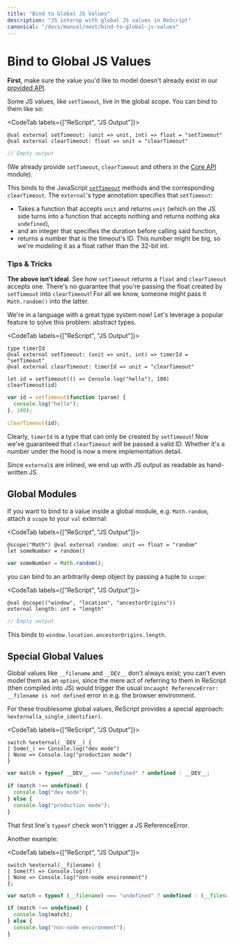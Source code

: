 ```yaml
---
title: "Bind to Global JS Values"
description: "JS interop with global JS values in ReScript"
canonical: "/docs/manual/next/bind-to-global-js-values"
---
```


# Bind to Global JS Values

**First**, make sure the value you'd like to model doesn't already exist in our [provided API](api/core).

Some JS values, like `setTimeout`, live in the global scope. You can bind to them like so:

<CodeTab labels={["ReScript", "JS Output"]}>

```res example
@val external setTimeout: (unit => unit, int) => float = "setTimeout"
@val external clearTimeout: float => unit = "clearTimeout"
```
```js
// Empty output
```

</CodeTab>

(We already provide `setTimeout`, `clearTimeout` and others in the [Core API](api/core) module).

This binds to the JavaScript [`setTimeout`](https://developer.mozilla.org/en-US/docs/Web/API/WindowOrworkerGlobalScope/setTimeout) methods and the corresponding `clearTimeout`. The `external`'s type annotation specifies that `setTimeout`:

- Takes a function that accepts `unit` and returns `unit` (which on the JS side turns into a function that accepts nothing and returns nothing aka `undefined`),
- and an integer that specifies the duration before calling said function,
- returns a number that is the timeout's ID. This number might be big, so we're modeling it as a float rather than the 32-bit int.

### Tips & Tricks

**The above isn't ideal**. See how `setTimeout` returns a `float` and `clearTimeout` accepts one. There's no guarantee that you're passing the float created by `setTimeout` into `clearTimeout`! For all we know, someone might pass it `Math.random()` into the latter.

We're in a language with a great type system now! Let's leverage a popular feature to solve this problem: abstract types.

<CodeTab labels={["ReScript", "JS Output"]}>

```res example
type timerId
@val external setTimeout: (unit => unit, int) => timerId = "setTimeout"
@val external clearTimeout: timerId => unit = "clearTimeout"

let id = setTimeout(() => Console.log("hello"), 100)
clearTimeout(id)
```
```js
var id = setTimeout(function (param) {
  console.log("hello");
}, 100);

clearTimeout(id);
```

</CodeTab>

Clearly, `timerId` is a type that can only be created by `setTimeout`! Now we've guaranteed that `clearTimeout` _will_ be passed a valid ID. Whether it's a number under the hood is now a mere implementation detail.

Since `external`s are inlined, we end up with JS output as readable as hand-written JS.

## Global Modules

If you want to bind to a value inside a global module, e.g. `Math.random`, attach a `scope` to your `val` external:

<CodeTab labels={["ReScript", "JS Output"]}>

```res example
@scope("Math") @val external random: unit => float = "random"
let someNumber = random()
```
```js
var someNumber = Math.random();
```

</CodeTab>

you can bind to an arbitrarily deep object by passing a tuple to `scope`:

<CodeTab labels={["ReScript", "JS Output"]}>

```res example
@val @scope(("window", "location", "ancestorOrigins"))
external length: int = "length"
```
```js
// Empty output
```

</CodeTab>

This binds to `window.location.ancestorOrigins.length`.

## Special Global Values

Global values like `__filename` and `__DEV__` don't always exist; you can't even model them as an `option`, since the mere act of referring to them in ReScript (then compiled into JS) would trigger the usual `Uncaught ReferenceError: __filename is not defined` error in e.g. the browser environment.

For these troublesome global values, ReScript provides a special approach: `%external(a_single_identifier)`.

<CodeTab labels={["ReScript", "JS Output"]}>

```res example
switch %external(__DEV__) {
| Some(_) => Console.log("dev mode")
| None => Console.log("production mode")
}
```
```js
var match = typeof __DEV__ === "undefined" ? undefined : __DEV__;

if (match !== undefined) {
  console.log("dev mode");
} else {
  console.log("production mode");
}
```

</CodeTab>

That first line's `typeof` check won't trigger a JS ReferenceError.

Another example:

<CodeTab labels={["ReScript", "JS Output"]}>

```res example
switch %external(__filename) {
| Some(f) => Console.log(f)
| None => Console.log("non-node environment")
};
```
```js
var match = typeof (__filename) === "undefined" ? undefined : (__filename);

if (match !== undefined) {
  console.log(match);
} else {
  console.log("non-node environment");
}
```

</CodeTab>

<!-- TODO: revamp this page. Not good. Tell to use globalThis["foo"], and look in our stdlib -->
